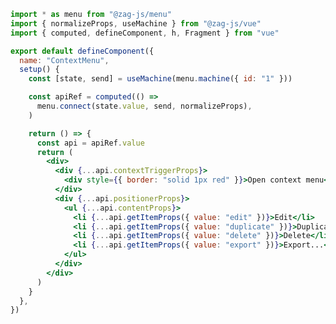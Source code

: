 ```jsx
import * as menu from "@zag-js/menu"
import { normalizeProps, useMachine } from "@zag-js/vue"
import { computed, defineComponent, h, Fragment } from "vue"

export default defineComponent({
  name: "ContextMenu",
  setup() {
    const [state, send] = useMachine(menu.machine({ id: "1" }))

    const apiRef = computed(() =>
      menu.connect(state.value, send, normalizeProps),
    )

    return () => {
      const api = apiRef.value
      return (
        <div>
          <div {...api.contextTriggerProps}>
            <div style={{ border: "solid 1px red" }}>Open context menu</div>
          </div>
          <div {...api.positionerProps}>
            <ul {...api.contentProps}>
              <li {...api.getItemProps({ value: "edit" })}>Edit</li>
              <li {...api.getItemProps({ value: "duplicate" })}>Duplicate</li>
              <li {...api.getItemProps({ value: "delete" })}>Delete</li>
              <li {...api.getItemProps({ value: "export" })}>Export...</li>
            </ul>
          </div>
        </div>
      )
    }
  },
})
```
